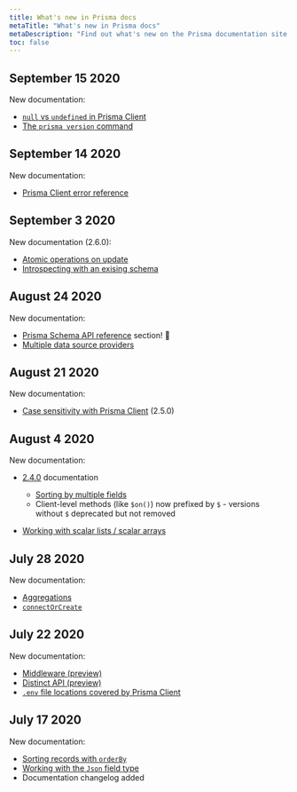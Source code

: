 ```yaml
---
title: What's new in Prisma docs
metaTitle: "What's new in Prisma docs"
metaDescription: "Find out what's new on the Prisma documentation site, including content and site features."
toc: false
---
```


## September 15 2020

New documentation:

- [`null` vs `undefined` in Prisma Client](../../reference/tools-and-interfaces/prisma-client/null-and-undefined)
- [The `prisma version` command](../../reference/tools-and-interfaces/prisma-cli/command-reference#version--v)

## September 14 2020

New documentation:

- [Prisma Client error reference](../../reference/tools-and-interfaces/prisma-client/error-reference)

## September 3 2020

New documentation (2.6.0):

- [Atomic operations on update](../../reference/tools-and-interfaces/prisma-client/crud#atomic-operations-on-update)
- [Introspecting with an exising schema](../../reference/tools-and-interfaces/introspection#introspection-with-an-existing-schema)

## August 24 2020

New documentation:

- [Prisma Schema API reference](../../reference/tools-and-interfaces/prisma-schema/prisma-schema-reference) section! 🎉
- [Multiple data source providers](../../reference/tools-and-interfaces/prisma-schema/prisma-schema-reference#specify-multiple-providers)

## August 21 2020

New documentation:

- [Case sensitivity with Prisma Client](../../reference/tools-and-interfaces/prisma-client/case-sensitivity) (2.5.0)

## August 4 2020

New documentation:

- [2.4.0](https://github.com/prisma/prisma/releases/tag/2.4.0) documentation

  - [Sorting by multiple fields](../../reference/tools-and-interfaces/prisma-client/sorting)
  - Client-level methods (like `$on()`) now prefixed by `$` - versions without `$` deprecated but not removed

- [Working with scalar lists / scalar arrays](../../reference/tools-and-interfaces/prisma-client/crud#working-with-scalar-lists--scalar-arrays)

## July 28 2020

New documentation:

- [Aggregations](../../reference/tools-and-interfaces/prisma-client/aggregations)
- [`connectOrCreate`](../../reference/tools-and-interfaces/prisma-client/relation-queries)

## July 22 2020

New documentation:

- [Middleware (preview)](../../reference/tools-and-interfaces/prisma-client/middleware)
- [Distinct API (preview)](../../reference/tools-and-interfaces/prisma-client/distinct)
- [`.env` file locations covered by Prisma Client](../../reference/tools-and-interfaces/prisma-schema#using-environment-variables)

## July 17 2020

New documentation:

- [Sorting records with `orderBy`](../../reference/tools-and-interfaces/prisma-client/sorting)
- [Working with the `Json` field type](../../reference/tools-and-interfaces/prisma-client/working-with-json)
- Documentation changelog added
